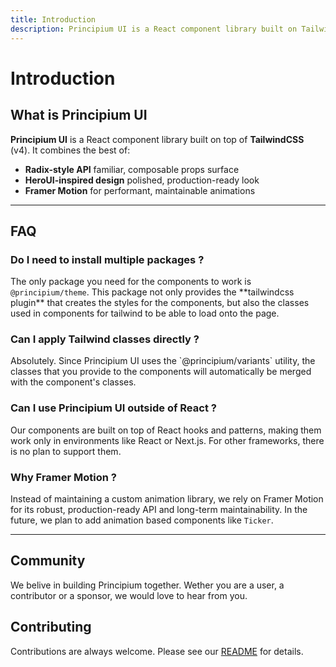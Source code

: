 ```yaml
---
title: Introduction
description: Principium UI is a React component library built on TailwindCSSv4 that combines the best patterns from existing ecosystems.
---
```


# Introduction

<NextImage
  priority
  src="/principium-banner.png"
  alt="Principium UI banner"
  width={700}
  height={350}
  className="dark:border-default-200/50 w-full rounded-xl border border-transparent object-cover shadow-lg"
/>

## What is Principium UI

**Principium UI** is a React component library built on top of **TailwindCSS** (v4). It combines the best of:

- **Radix-style API** familiar, composable props surface
- **HeroUI-inspired design** polished, production-ready look
- **Framer Motion** for performant, maintainable animations

---

## FAQ

### Do I need to install multiple packages ?

<div className="text-background-600">
The only package you need for the components to work is <code>@principium/theme</code>. This package not only provides the **tailwindcss plugin** that creates the styles for the components, but also the classes used in components for tailwind to be able to load onto the page.
</div>

### Can I apply Tailwind classes directly ?

<div className="text-background-600">
Absolutely. Since Principium UI uses the `@principium/variants` utility, the classes that you provide to the components will automatically be merged with the component's classes.
</div>

### Can I use Principium UI outside of React ?

<div className="text-background-600">
Our components are built on top of React hooks and patterns, making them work only in environments like React or Next.js. For other frameworks, there is no plan to support them.
</div>

### Why Framer Motion ?

<div className="text-background-600">
Instead of maintaining a custom animation library, we rely on Framer Motion for its robust, production-ready API and long-term maintainability. In the future, we plan to add animation based components like <code>Ticker</code>.
</div>

---

## Community

We belive in building Principium together. Wether you are a user, a contributor or a sponsor, we would love to hear from you.

<Community />

## Contributing

Contributions are always welcome. Please see our [README](https://github.com/principium-studios/principium-ui/blob/main/README.md) for details.

<div className="h-4" />
